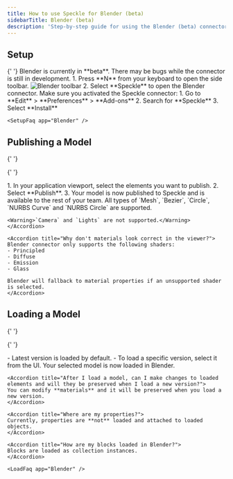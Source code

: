 ```yaml
---
title: How to use Speckle for Blender (beta)
sidebarTitle: Blender (beta)
description: 'Step-by-step guide for using the Blender (beta) connector'
---
```



<Versions app="Blender" versions="4.2, 4.3, 4.4, & 4.5" os="Windows" />

## Setup

<Tip>
  {' '}
  Blender is currently in **beta**. There may be bugs while the connector is still
  in development.
</Tip>

<Steps>
  <Setup app="Blender" />
  <Step title="Open the Blender connector">
    1. Press **N** from your keyboard to open the side toolbar.
    <Frame>
      <img src="/images/connectors/blender_toolbar.jpg" alt="Blender toolbar" />
    </Frame>
    2. Select **Speckle** to open the Blender connector.
  </Step>
</Steps>

<AccordionGroup>
    <Accordion title="Why don't I see Speckle in the side toolbar?">
    Make sure you activated the Speckle connector:
    1. Go to **Edit** > **Preferences** > **Add-ons**
    2. Search for **Speckle**
    3. Select **Install**
    </Accordion>

    <SetupFaq app="Blender" />

</AccordionGroup>

## Publishing a Model

<Steps>
  <Step title="Select Publish">
  </Step>

{' '}
<Step title="Choose a project"></Step>

{' '}
<Step title="Choose a model"></Step>

  <Step title="Select objects to publish">
    1. In your application viewport, select the elements you want to publish.
    2. Select **Publish**.
    3. Your model is now published to Speckle and is available to the rest of your team.
  </Step>
</Steps>

<AccordionGroup>
    <Accordion title="What types of objects are published?">
    All types of `Mesh`, `Bezier`, `Circle`, `NURBS Curve` and `NURBS Circle` are supported.

    <Warning>`Camera` and `Lights` are not supported.</Warning>
    </Accordion>

    <Accordion title="Why don't materials look correct in the viewer?">
    Blender connector only supports the following shaders:
    - Principled
    - Diffuse
    - Emission
    - Glass

    Blender will fallback to material properties if an unsupported shader is selected.
    </Accordion>

</AccordionGroup>

## Loading a Model

<Steps>
  <Step title="Select Load">
  </Step>

{' '}
<Step title="Choose a project"></Step>

{' '}
<Step title="Choose a model"></Step>

  <Step title="Choose a version to load">
    - Latest version is loaded by default.
    - To load a specific version, select it from the UI.
    Your selected model is now loaded in Blender.
  </Step>
</Steps>

<AccordionGroup>

    <Accordion title="After I load a model, can I make changes to loaded elements and will they be preserved when I load a new version?">
    You can modify **materials** and it will be preserved when you load a new version.
    </Accordion>

    <Accordion title="Where are my properties?">
    Currently, properties are **not** loaded and attached to loaded objects.
    </Accordion>

    <Accordion title="How are my blocks loaded in Blender?">
    Blocks are loaded as collection instances.
    </Accordion>

    <LoadFaq app="Blender" />

</AccordionGroup>
